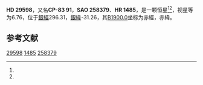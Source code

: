 {{Starbox begin
| name = HD 29598
}}
{{Starbox observe
| epoch = [[J2000.0|J2000.0]]
| constell = {{星座名待查}}<ref name=SIMBAD>{{cite web
 | url=http://simbad.u-strasbg.fr/simbad/sim-id?Ident=HR+1485
 | title=Pulsating variable Star
 | publisher=Centre de Données astronomiques de Strasbourg
 | work=SIMBAD
 | accessdate=2012-07-13
 | archive-date=2016-03-17
 | archive-url=https://web.archive.org/web/20160317124654/http://simbad.u-strasbg.fr/simbad/sim-id?Ident=HR+1485
 | dead-url=no
 }}</ref><ref name=DATA>{{cite web
 | url=http://vizier.u-strasbg.fr/viz-bin/VizieR-5?-out.add=.&-source=5050&-corr=PK=HR&-out.max=9999&HR=1485
 | title=VizieR Detailed Page
 | accessdate=2012-07-13
 | archive-date=2019-02-16
 | archive-url=https://web.archive.org/web/20190216105007/http://vizier.u-strasbg.fr/viz-bin/VizieR-5?-out.add=.&-source=5050&-corr=PK=HR&-out.max=9999&HR=1485
 | dead-url=no
 }}</ref>
| 星官 = 
| ra = {{RA|4|22|50.9}}<ref name=SIMBAD /><ref name=DATA />
| dec = {{DEC|-82|53|57}}<ref name=SIMBAD /><ref name=DATA />
| appmag_v = 6.76<ref name=SIMBAD /><ref name=DATA />
}}
{{Starbox character
| class = A7IV-V<ref name=SIMBAD /><ref name=DATA />
| b-v = 0.2<ref name=SIMBAD /><ref name=DATA />
| u-b = 0.1<ref name=SIMBAD /><ref name=DATA />
| r-i = <ref name=SIMBAD /><ref name=DATA />
| variable = 
}}
{{Starbox astrometry
| radial_v = 0.1
| prop_mo_ra = -5
| parallax = 
| p_error = 
}}
{{Starbox catalog
| names =CP-83 91，[[SAO星表|SAO]] 258379，[[HD星表|HD]] 29598，[[HR星表|HR]] 1485}}
{{Starbox reference |Simbad=HR+1485}}
{{Starbox end}}

'''HD 29598'''，又名'''CP-83 91'''，'''SAO 258379'''、'''HR 1485'''，是一颗恒星<ref name=SIMBAD /><ref name=DATA />，视星等为6.76，位于[[銀道座標系|銀經]]296.31，[[銀道座標系|銀緯]]-31.26，其[[B1900.0|B1900.0]]坐标为赤經{{RA|4|34|29}}，赤緯{{DEC|-83|-31.26|56}}。

== 参考文献 ==
{{reflist}}

{{star-stub}}

[[Category:HD和HDE天體|29598]]
[[Category:HR天體|1485]]
[[Category:SAO天體|258379]]